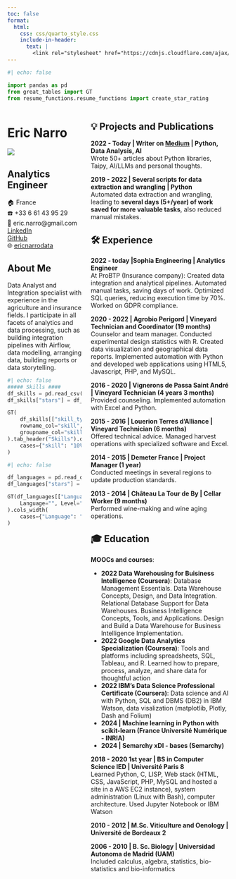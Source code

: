 ```yaml
---
toc: false
format:
  html:
    css: css/quarto_style.css
    include-in-header:
      text: |
        <link rel="stylesheet" href="https://cdnjs.cloudflare.com/ajax/libs/font-awesome/6.4.0/css/all.min.css">
---
```

```python
#| echo: false

import pandas as pd
from great_tables import GT
from resume_functions.resume_functions import create_star_rating

```
<!-- :::{.column-body-outset} -->

::: {.columns}

::: {.column .side-column width="35%"}
# Eric Narro

![](./data/logo.png)

## Analytics Engineer

🏠 France  
☎️ +33 6 61 43 95 29  
📧 eric.narro@gmail.com  
<i class="fa-brands fa-linkedin-in"></i> [LinkedIn](https://www.linkedin.com/in/ericnarro/)  
<i class="fa-brands fa-github"></i> [GitHub](https://github.com/enarroied)  
🌐 [ericnarrodata](https://www.ericnarrodata.com/)  

## About Me
Data Analyst and Integration specialist with experience in the agriculture and insurance fields. I participate in all facets of analytics and data processing, such as building integration pipelines with Airflow, data modelling, arranging data, building reports or data storytelling. 

```python
#| echo: false
##### Skills ####
df_skills = pd.read_csv("./data/skills.csv")
df_skills["stars"] = df_skills["mark"].apply(create_star_rating)

GT(
    df_skills[["skill_type", "skill", "description", "stars"]],
    rowname_col="skill",
    groupname_col="skill_type",
).tab_header("Skills").cols_label(skill="", description="", stars="").cols_width(
    cases={"skill": "10%", "description": "50%", "stars": "20%"}
)
```

```python
#| echo: false

df_languages = pd.read_csv("./data/languages.csv")
df_languages["stars"] = df_languages["mark"].apply(create_star_rating)

GT(df_languages[["Language", "Level", "stars"]]).tab_header("Languages").cols_label(
    Language="", Level="", stars=""
).cols_width(
    cases={"Language": "20%", "Level": "20%", "stars": "10%"}
)
```
:::
::: {.column .main-section width="65%"}

## 💡 Projects and Publications

**2022 - Today | Writer on [Medium](https://medium.com/@ericnarro) | Python, Data Analysis, AI**  
Wrote 50+ articles about Python libraries, Taipy, AI/LLMs and personal thoughts.

**2019 - 2022 | Several scripts for data extraction and wrangling | Python**  
Automated data extraction and wrangling, leading to **several days (5+/year) of work saved for more valuable tasks**, also reduced manual mistakes.

## 🛠️ Experience

**2022 - today |Sophia Engineering | Analytics Engineer**  
At ProBTP (Insurance company): Created data integration and analytical pipelines. Automated manual tasks, saving days of work. Optimized SQL queries, reducing execution time by 70%. Worked on GDPR compliance. 

**2020 - 2022 | Agrobio Perigord | Vineyard Technician and Coordinator (19 months)**  
Counselor and team manager. Conducted experimental design statistics with R. Created data visualization and geographical data reports. Implemented automation with Python and developed web applications using HTML5, Javascript, PHP, and MySQL.

**2016 - 2020 | Vignerons de Passa Saint André | Vineyard Technician (4 years 3 months)**  
Provided counseling. Implemented automation with Excel and Python.

**2015 - 2016 | Louerion Terres d'Alliance | Vineyard Technician (6 months)**  
Offered technical advice. Managed harvest operations with specialized software and Excel.

**2014 - 2015 | Demeter France | Project Manager (1 year)**  
Conducted meetings in several regions to update production standards.

**2013 - 2014 | Château La Tour de By | Cellar Worker (9 months)**  
Performed wine-making and wine aging operations.

## 🎓 Education

**MOOCs and courses**: 

* **2022 Data Warehousing for Buisiness Intelligence (Coursera)**: Database Management Essentials. Data Warehouse Concepts, Design, and Data Integration. Relational Database Support for Data Warehouses. Business Intelligence Concepts, Tools, and Applications. Design and Build a Data Warehouse for Business Intelligence Implementation.
* **2022 Google Data Analytics Specialization (Coursera)**: Tools and platforms including spreadsheets, SQL, Tableau, and R. Learned how to prepare, process, analyze, and share data for thoughtful action
* **2022 IBM’s Data Science Professional Certificate (Coursera)**: Data science and AI with Python, SQL and DBMS (DB2) in IBM Watson, data visalization (matplotlib, Plotly, Dash and Folium)
* **2024 | Machine learning in Python with scikit-learn (France Université Numérique - INRIA)**
* **2024 | Semarchy xDI - bases (Semarchy)**

**2018 - 2020 1st year | BS in Computer Science IED | Université Paris 8**  
Learned Python, C, LISP, Web stack (HTML, CSS, JavaScript, PHP, MySQL
and hosted a site in a AWS EC2 instance), system administration (Linux
with Bash), computer architecture. Used Jupyter Notebook or IBM Watson

**2010 - 2012 | M.Sc. Viticulture and Oenology | Université de Bordeaux 2**

**2006 - 2010 | B. Sc. Biology | Universidad Autonoma de Madrid (UAM)**  
Included calculus, algebra, statistics, bio-statistics and bio-informatics

:::

:::








<!-- ::: -->